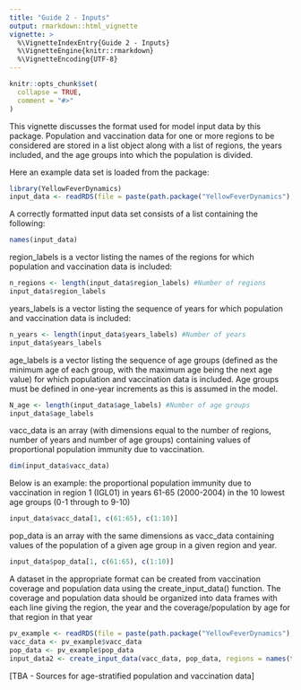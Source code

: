 ```yaml
---
title: "Guide 2 - Inputs"
output: rmarkdown::html_vignette
vignette: >
  %\VignetteIndexEntry{Guide 2 - Inputs}
  %\VignetteEngine{knitr::rmarkdown}
  %\VignetteEncoding{UTF-8}
---
```


```r
knitr::opts_chunk$set(
  collapse = TRUE,
  comment = "#>"
)
```

This vignette discusses the format used for model input data by this package. Population and vaccination data for one or more regions to be considered are stored in a list object along with a list of regions, the years included, and the age groups into which the population is divided.

Here an example data set is loaded from the package:

```r
library(YellowFeverDynamics)
input_data <- readRDS(file = paste(path.package("YellowFeverDynamics"), "/exdata/input_data_example.Rds", sep = ""))
```

A correctly formatted input data set consists of a list containing the following:

```r
names(input_data)
```

region_labels is a vector listing the names of the regions for which population and vaccination data is included:

```r
n_regions <- length(input_data$region_labels) #Number of regions
input_data$region_labels
```

years_labels is a vector listing the sequence of years for which population and vaccination data is included:

```r
n_years <- length(input_data$years_labels) #Number of years
input_data$years_labels
```

age_labels is a vector listing the sequence of age groups (defined as the minimum age of each group, with the maximum age being the next age value) for which population and vaccination data is included. Age groups must be defined in one-year increments as this is assumed in the model.

```r
N_age <- length(input_data$age_labels) #Number of age groups
input_data$age_labels
```

vacc_data is an array (with dimensions equal to the number of regions, number of years and number of age groups) containing values of proportional population immunity due to vaccination.

```r
dim(input_data$vacc_data)
```

Below is an example: the proportional population immunity due to vaccination in region 1 (IGL01) in years 61-65 (2000-2004) in the 10 lowest age groups (0-1 through to 9-10)

```r
input_data$vacc_data[1, c(61:65), c(1:10)]
```

pop_data is an array with the same dimensions as vacc_data containing values of the population of a given age group in a given region and year.

```r
input_data$pop_data[1, c(61:65), c(1:10)]
```

A dataset in the appropriate format can be created from vaccination coverage and population data using the create_input_data() function. The coverage and population data should be organized into data frames with each line giving the region, the year and the coverage/population by age for that region in that year

```r
pv_example <- readRDS(file = paste(path.package("YellowFeverDynamics"), "/exdata/pop_vacc_data_example.Rds", sep = ""))
vacc_data <- pv_example$vacc_data
pop_data <- pv_example$pop_data
input_data2 <- create_input_data(vacc_data, pop_data, regions = names(table(vacc_data$region)), years = as.numeric(names(table(vacc_data$year))))
```

[TBA - Sources for age-stratified population and vaccination data]
